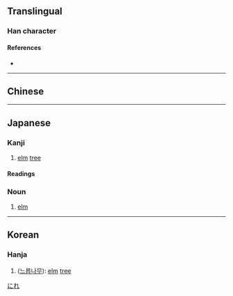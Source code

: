 {{also|榆}}
{{character info/new}}
==Translingual==

===Han character===
{{Han char|rn=75|rad=木|as=09|sn=13|four=|canj=DOMV|ids=⿰木兪}}

====References====
* {{Han ref|kx=0540.120|dkj=15153|hdz=21253.010|uh=6961|ud=26977}}

----

==Chinese==
{{zh-see|榆|v}}

----

==Japanese==

===Kanji===
{{ja-kanji|grade=|rs=木09}}

# [[elm]] [[tree]]

====Readings====
{{ja-readings
|on=ゆ
|kun=にれ-
}}

===Noun===
{{ja-noun|にれ|ニレ}}

# [[elm]]

[[Category:ja:Trees|にれ]]

----

==Korean==

===Hanja===
{{ko-hanja|hangeul=[[유]]|eumhun=|rv=yu|mr=yu|y=yu}}

# ([[느릅나무]]): [[elm]] [[tree]]